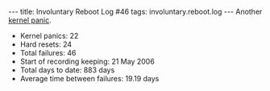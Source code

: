 ---
title: Involuntary Reboot Log #46
tags: involuntary.reboot.log
---
Another [[kernel panic]].

* Kernel panics: 22
* Hard resets: 24
* Total failures: 46
* Start of recording keeping: 21 May 2006
* Total days to date: 883 days
* Average time between failures: 19.19 days
